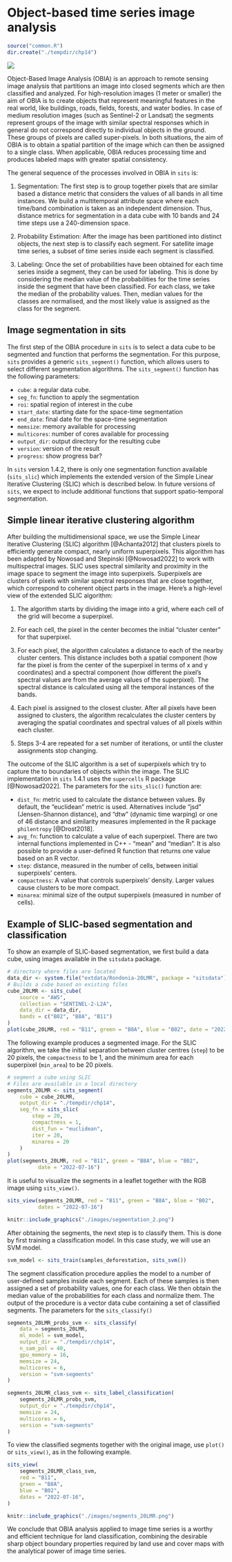 # Object-based time series image analysis {.unnumbered}

```r
source("common.R")
dir.create("./tempdir/chp14")
```

<a href="https://www.kaggle.com/code/esensing/object-based-image-time-series-classification" target="_blank"><img src="https://kaggle.com/static/images/open-in-kaggle.svg"/></a>

Object-Based Image Analysis (OBIA) is an approach to remote sensing image analysis that partitions an image into closed segments which are then classified and analyzed. For high-resolution images (1 meter or smaller) the aim of OBIA is to create objects that represent meaningful features in the real world, like buildings, roads, fields, forests, and water bodies. In case of medium resolution images (such as Sentinel-2 or Landsat) the segments represent groups  of the image with similar spectral responses which in general do not correspond directly to individual objects in the ground. These groups of pixels are called super-pixels. In both situations, the aim of OBIA is to obtain a spatial partition of the image which can then be assigned to a single class. When applicable, OBIA reduces processing time and produces labeled maps with greater spatial consistency.

The general sequence of the processes involved in OBIA in `sits` is:

1.  Segmentation: The first step is to group together pixels that are similar based a distance metric that considers the values of all bands in all time instances. We build a multitemporal attribute space where each time/band combination is taken as an independent dimension. Thus, distance metrics for segmentation in a data cube with 10 bands and 24 time steps use a 240-dimension space.

2.  Probability Estimation: After the image has been partitioned into distinct objects, the next step is to classify each segment. For satellite image time series, a subset of time series inside each segment is classified. 

3. Labeling: Once the set of probabilities have been obtained for each time series inside a segment, they can be used for labeling. This is done by considering the median value of the probabilities for the time series inside the segment that have been classified. For each class, we take the median of the probability values. Then, median values for the classes are normalised, and the most likely value is assigned as the class for the segment. 

## Image segmentation in sits {-}

The first step of the OBIA procedure in `sits` is to select a data cube to be segmented and function that performs the segmentation. For this purpose, `sits` provides a generic `sits_segment()` function, which allows users to select different segmentation algorithms. The `sits_segment()` function has the following parameters:

-   `cube`: a regular data cube.
-   `seg_fn`: function to apply the segmentation
-   `roi`: spatial region of interest in the cube
-   `start_date`: starting date for the space-time segmentation
-   `end_date`: final date for the space-time segmentation
-   `memsize`: memory available for processing
-   `multicores`: number of cores available for processing
-   `output_dir`: output directory for the resulting cube
-   `version`: version of the result
-   `progress`: show progress bar?

In `sits` version 1.4.2, there is only one segmentation function available (`sits_slic`) which implements the extended version of the Simple Linear Iterative Clustering (SLIC) which is described below. In future versions of `sits`, we expect to include additional functions that support spatio-temporal segmentation.

## Simple linear iterative clustering algorithm{-}

 After building the multidimensional space, we use the Simple Linear Iterative Clustering (SLIC) algorithm [@Achanta2012] that clusters pixels to efficiently generate compact, nearly uniform superpixels. This algorithm has been adapted by Nowosad and Stepinski [@Nowosad2022] to work with multispectral images. SLIC uses spectral similarity and proximity in the image space to segment the image into superpixels. Superpixels are clusters of pixels with similar spectral responses that are close together, which correspond to coherent object parts in the image. Here's a high-level view of the extended SLIC algorithm:

1.  The algorithm starts by dividing the image into a grid, where each cell of the grid will become a superpixel.

2.  For each cell, the pixel in the center becomes the initial "cluster center" for that superpixel.

3.  For each pixel, the algorithm calculates a distance to each of the nearby cluster centers. This distance includes both a spatial component (how far the pixel is from the center of the superpixel in terms of x and y coordinates) and a spectral component (how different the pixel's spectral values are from the average values of the superpixel). The spectral distance is calculated using all the temporal instances of the bands. 

4.  Each pixel is assigned to the closest cluster. After all pixels have been assigned to clusters, the algorithm recalculates the cluster centers by averaging the spatial coordinates and spectral values of all pixels within each cluster.

5.  Steps 3-4 are repeated for a set number of iterations, or until the cluster assignments stop changing.

The outcome of the SLIC algorithm is a set of superpixels which try to capture the to boundaries of objects within the image. The SLIC implementation in `sits` 1.4.1 uses the `supercells` R package [@Nowosad2022]. The parameters for the `sits_slic()` function are:

-   `dist_fn`: metric used to calculate the distance between values. By default, the "euclidean" metric is used. Alternatives include "jsd" (Jensen-Shannon distance), and "dtw" (dynamic time warping) or one of 46 distance and similarity measures implemented in the R package `philentropy` [@Drost2018].
-   `avg_fn`: function to calculate a value of each superpixel. There are two internal functions implemented in C++ - "mean" and "median". It is also possible to provide a user-defined R function that returns one value based on an R vector.
-   `step`: distance, measured in the number of cells, between initial superpixels' centers.
-   `compactness`: A value that controls superpixels' density. Larger values cause clusters to be more compact.
-   `minarea`: minimal size of the output superpixels (measured in number of cells).

## Example of SLIC-based segmentation and classification{-}

To show an example of SLIC-based segmentation, we first build a data cube, using images available in the `sitsdata` package.

```r
# directory where files are located
data_dir <- system.file("extdata/Rondonia-20LMR", package = "sitsdata")
# Builds a cube based on existing files
cube_20LMR <- sits_cube(
    source = "AWS",
    collection = "SENTINEL-2-L2A",
    data_dir = data_dir,
    bands = c("B02", "B8A", "B11")
)
plot(cube_20LMR, red = "B11", green = "B8A", blue = "B02", date = "2022-07-16")
```

The following example produces a segmented image. For the SLIC algorithm, we take the initial separation between cluster centres (`step`) to be 20 pixels, the `compactness` to be 1, and the minimum area for each superpixel (`min_area`) to be 20 pixels.

```r
# segment a cube using SLIC
# Files are available in a local directory 
segments_20LMR <- sits_segment(
    cube = cube_20LMR,
    output_dir = "./tempdir/chp14",
    seg_fn = sits_slic(
        step = 20,
        compactness = 1,
        dist_fun = "euclidean",
        iter = 20,
        minarea = 20
    )
)
plot(segments_20LMR, red = "B11", green = "B8A", blue = "B02", 
          date = "2022-07-16")
```

It is useful to visualize the segments in a leaflet together with the RGB image using `sits_view()`.

```r
sits_view(segments_20LMR, red = "B11", green = "B8A", blue = "B02", 
          dates = "2022-07-16")
```

```r
knitr::include_graphics("./images/segmentation_2.png")
```

After obtaining the segments, the next step is to classify them. This is done by first training a classification model. In this case study, we will use an SVM model.

```r
svm_model <- sits_train(samples_deforestation, sits_svm())
```

The segment classification procedure applies the model to a number of user-defined samples inside each segment. Each of these samples is then assigned a set of probability values, one for each class. We then obtain the median value of the probabilities for each class and normalize them. The output of the procedure is a vector data cube containing a set of classified segments. The parameters for the `sits_classify()`

```r

segments_20LMR_probs_svm <- sits_classify(
    data = segments_20LMR,
    ml_model = svm_model,
    output_dir = "./tempdir/chp14",
    n_sam_pol = 40,
    gpu_memory = 16,
    memsize = 24,
    multicores = 6,
    version = "svm-segments"
)

segments_20LMR_class_svm <- sits_label_classification(
    segments_20LMR_probs_svm,
    output_dir = "./tempdir/chp14",
    memsize = 24,
    multicores = 6,
    version = "svm-segments"
)
```

To view the classified segments together with the original image, use `plot()` or `sits_view()`, as in the following example.

```r
sits_view(
    segments_20LMR_class_svm, 
    red = "B11", 
    green = "B8A", 
    blue = "B02", 
    dates = "2022-07-16",
)
```

```r
knitr::include_graphics("./images/segments_20LMR.png")
```

We conclude that OBIA analysis applied to image time series is a worthy and efficient technique for land classification, combining the desirable sharp object boundary properties required by land use and cover maps with the analytical power of image time series. 